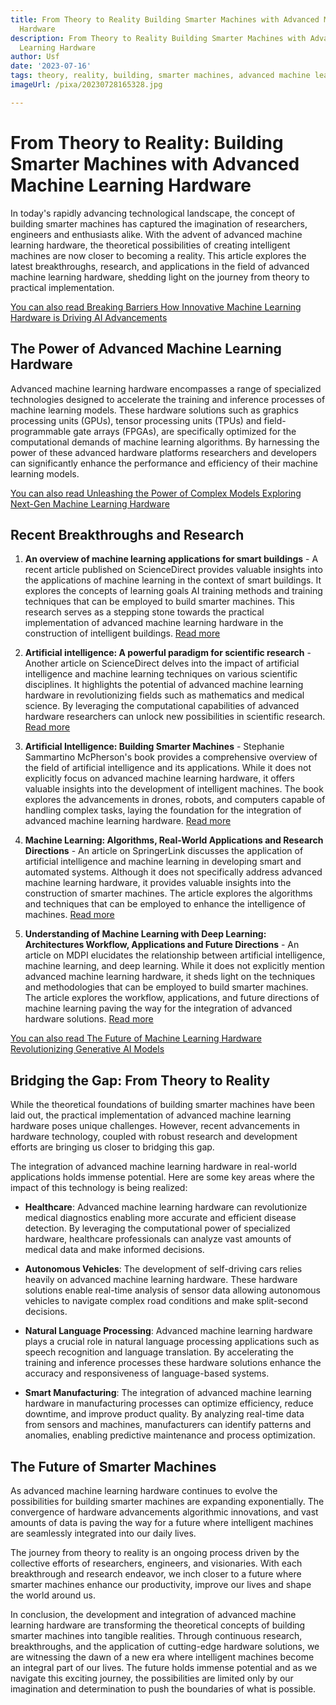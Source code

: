 ```yaml
---
title: From Theory to Reality Building Smarter Machines with Advanced Machine Learning
  Hardware
description: From Theory to Reality Building Smarter Machines with Advanced Machine
  Learning Hardware
author: Usf
date: '2023-07-16'
tags: theory, reality, building, smarter machines, advanced machine learning, hardware
imageUrl: /pixa/20230728165328.jpg

---
```

# From Theory to Reality: Building  Smarter Machines with Advanced Machine Learning Hardware

In today's rapidly advancing technological landscape,  the concept of building smarter machines has captured the imagination  of researchers, engineers and enthusiasts alike. With the advent of advanced machine learning hardware, the theoretical  possibilities of creating intelligent machines are now closer to becoming a reality. This article explores the latest  breakthroughs,  research, and applications in the field  of advanced machine learning hardware, shedding light on the journey  from theory to practical  implementation.

[You can also read Breaking Barriers How  Innovative Machine Learning Hardware  is Driving AI Advancements](Breaking%20Barriers%20How%20Innovative%20Machine%20Learning%20Hardware%20is%20Driving%20AI%20Advancements)


## The Power of Advanced Machine Learning Hardware

Advanced machine learning  hardware  encompasses a range of  specialized technologies  designed to accelerate  the  training and inference processes of machine learning models. These hardware solutions such as graphics processing units (GPUs), tensor processing units  (TPUs) and field-programmable gate arrays (FPGAs), are specifically optimized for the computational demands of machine  learning algorithms. By harnessing the power of these advanced hardware platforms researchers and developers can  significantly enhance the performance and  efficiency of their machine learning models.

[You can also read Unleashing the Power of Complex Models Exploring Next-Gen Machine Learning Hardware](Unleashing%20the%20Power%20of%20Complex%20Models%20Exploring%20Next-Gen%20Machine%20Learning%20Hardware)


##  Recent Breakthroughs and Research

1. **An overview of machine learning applications for smart buildings** - A recent article published on ScienceDirect provides valuable  insights into the applications of machine learning in the context of smart buildings. It explores the concepts of learning goals AI training methods and training techniques that can be employed to build smarter machines. This research serves as a stepping stone towards the practical implementation of advanced machine learning hardware in the construction of intelligent buildings. [Read more](https://www.sciencedirect.com/science/article/pii/S2210670721007186)

2. **Artificial intelligence: A powerful paradigm for scientific research** - Another article on ScienceDirect delves into the impact  of artificial intelligence and machine learning techniques on various scientific  disciplines. It highlights  the potential of advanced machine learning  hardware in  revolutionizing fields such  as  mathematics and medical science. By  leveraging  the computational capabilities of advanced hardware researchers  can unlock new possibilities in  scientific research.  [Read more](https://www.sciencedirect.com/science/article/pii/S2666675821001041)

3. **Artificial Intelligence: Building  Smarter Machines** - Stephanie Sammartino McPherson's book provides a  comprehensive overview of the field of artificial intelligence and  its applications. While it does  not explicitly  focus on advanced machine learning hardware, it offers valuable insights into the development of intelligent machines. The book explores the  advancements in drones, robots, and computers capable of handling  complex tasks, laying the foundation for the integration of advanced machine  learning hardware. [Read more](https://www.amazon.com/Artificial-Intelligence-Building-Smarter-Machines/dp/1512418269)

4. **Machine Learning: Algorithms, Real-World Applications and Research Directions** - An article on SpringerLink discusses the application of artificial intelligence and machine learning in developing smart and automated systems. Although it does not specifically address advanced machine learning hardware,  it provides valuable insights into the construction of  smarter machines. The  article explores the algorithms and techniques that can be employed to enhance the intelligence of  machines. [Read more](https://link.springer.com/article/10.1007/s42979-021-00592-x)

5. **Understanding of Machine Learning  with Deep Learning:  Architectures Workflow, Applications and Future Directions** - An article on MDPI elucidates the relationship between artificial intelligence, machine learning, and  deep learning. While it does not explicitly  mention advanced  machine learning hardware,  it sheds light on  the techniques and methodologies that can be employed to build  smarter machines. The article explores  the workflow, applications, and future directions of machine learning paving the way for the integration of advanced hardware solutions. [Read more](https://www.mdpi.com/2073-431X/12/5/91)

[You can also  read The Future of Machine Learning Hardware Revolutionizing Generative AI  Models](The%20Future%20of%20Machine%20Learning%20Hardware%20Revolutionizing%20Generative%20AI%20Models)


## Bridging the Gap: From Theory to Reality

While the theoretical foundations of building  smarter machines have been laid  out, the practical implementation of advanced machine learning hardware poses unique challenges. However, recent advancements in hardware technology, coupled with  robust research and development efforts are bringing us closer to bridging this gap.

The integration of advanced machine learning hardware in real-world applications holds immense potential. Here are some  key areas where the impact of  this technology is  being  realized:

- **Healthcare**: Advanced machine learning hardware can  revolutionize medical diagnostics enabling more accurate and efficient disease detection. By leveraging the computational power of specialized hardware, healthcare professionals can analyze vast amounts of medical data and make informed decisions.

- **Autonomous Vehicles**: The development of self-driving cars relies  heavily on advanced machine learning hardware. These  hardware solutions enable real-time analysis of  sensor data allowing autonomous vehicles to navigate complex road conditions and make split-second decisions.

- **Natural Language Processing**: Advanced machine learning hardware plays  a crucial role in natural language processing applications  such as speech recognition and language translation. By accelerating the training and inference processes these hardware solutions enhance the  accuracy and responsiveness of language-based systems.

- **Smart Manufacturing**: The integration of advanced machine learning hardware in manufacturing processes can optimize efficiency, reduce downtime,  and improve  product quality. By analyzing real-time data from sensors and machines, manufacturers  can identify  patterns and anomalies, enabling predictive maintenance and process optimization.

## The Future of Smarter Machines

As advanced machine learning hardware  continues to evolve the possibilities for building smarter  machines are expanding exponentially. The convergence of hardware advancements algorithmic  innovations, and vast amounts of data is paving the way for a future where intelligent machines are seamlessly integrated into our daily lives.

The journey from  theory to reality is  an ongoing process driven by the collective efforts of researchers, engineers, and visionaries. With each  breakthrough and research endeavor, we inch closer to  a  future where smarter machines enhance our productivity, improve our lives and shape  the world around us.

In conclusion, the development and integration of advanced machine learning  hardware are transforming the theoretical concepts  of building smarter machines into tangible realities. Through continuous  research,  breakthroughs, and the application of cutting-edge hardware solutions, we are witnessing the dawn  of a new era where intelligent machines become  an integral part  of our lives. The future holds immense potential  and as we navigate this exciting  journey, the  possibilities  are limited only by our imagination and determination  to push the boundaries of what is possible.